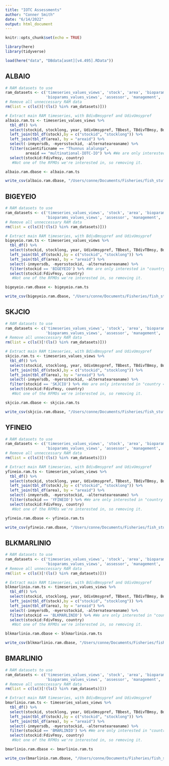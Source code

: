 ```yaml
---
title: "IOTC Assessments"
author: "Conner Smith"
date: "6/14/2022"
output: html_document
---
```


```r
knitr::opts_chunk$set(echo = TRUE)

library(here)
library(tidyverse)

load(here("data", "DBdata[asmt][v4.495].RData"))
```

## ALBAIO

```r
# RAM datasets to use
ram_datasets <- c('timeseries_values_views', 'stock', 'area', 'bioparams', 'timeseries_assessments_views',
                  'bioparams_values_views', 'assessor', 'management', 'assessment')
# Remove all unneccessary RAM data
rm(list = c(ls()[!(ls() %in% ram_datasets)]))

# Extract main RAM timeseries, with BdivBmsypref and UdivUmsypref
albaio.ram.ts <- timeseries_values_views %>%
  tbl_df() %>%
  select(stockid, stocklong, year, UdivUmsypref, TBbest, TBdivTBmsy, BdivBmsypref, TAC, TCbest, ERbest, SSB, F, FdivFmsy, ) %>% #These are some of the metrics of interest, but this can be changed to select more if needed.
  left_join(tbl_df(stock),by = c("stockid", "stocklong")) %>%
  left_join(tbl_df(area), by = "areaid") %>%
  select(-inmyersdb, -myersstockid, -alternateareaname) %>% 
  filter(scientificname == "Thunnus alalunga",
         areaid == "multinational-IOTC-IO") %>% #We are only interested in "country == multinational", so removing the two countries that have pelagic stock assessments that are not multinational.
  select(stockid:FdivFmsy, country)
   #Not one of the RFMOs we're interested in, so removing it.

albaio.ram.dbase <- albaio.ram.ts 

write_csv(albaio.ram.dbase, "/Users/conne/Documents/Fisheries/fish_stuff/data/albaio_timeseries_2016.csv")
```

## BIGEYEIO

```r
# RAM datasets to use
ram_datasets <- c('timeseries_values_views', 'stock', 'area', 'bioparams', 'timeseries_assessments_views',
                  'bioparams_values_views', 'assessor', 'management', 'assessment')
# Remove all unneccessary RAM data
rm(list = c(ls()[!(ls() %in% ram_datasets)]))

# Extract main RAM timeseries, with BdivBmsypref and UdivUmsypref
bigeyeio.ram.ts <- timeseries_values_views %>%
  tbl_df() %>%
  select(stockid, stocklong, year, UdivUmsypref, TBbest, TBdivTBmsy, BdivBmsypref, TAC, TCbest, ERbest, SSB, F, FdivFmsy, ) %>% #These are some of the metrics of interest, but this can be changed to select more if needed.
  left_join(tbl_df(stock),by = c("stockid", "stocklong")) %>%
  left_join(tbl_df(area), by = "areaid") %>%
  select(-inmyersdb, -myersstockid, -alternateareaname) %>% 
  filter(stockid == 'BIGEYEIO') %>% #We are only interested in "country == multinational", so removing the two countries that have pelagic stock assessments that are not multinational.
  select(stockid:FdivFmsy, country)
   #Not one of the RFMOs we're interested in, so removing it.

bigeyeio.ram.dbase <- bigeyeio.ram.ts 

write_csv(bigeyeio.ram.dbase, "/Users/conne/Documents/Fisheries/fish_stuff/data/bigeyeio_timeseries_2016.csv")
```

## SKJCIO

```r
# RAM datasets to use
ram_datasets <- c('timeseries_values_views', 'stock', 'area', 'bioparams', 'timeseries_assessments_views',
                  'bioparams_values_views', 'assessor', 'management', 'assessment')
# Remove all unneccessary RAM data
rm(list = c(ls()[!(ls() %in% ram_datasets)]))

# Extract main RAM timeseries, with BdivBmsypref and UdivUmsypref
skjcio.ram.ts <- timeseries_values_views %>%
  tbl_df() %>%
  select(stockid, stocklong, year, UdivUmsypref, TBbest, TBdivTBmsy, BdivBmsypref, TAC, TCbest, ERbest, SSB, F, FdivFmsy, ) %>% #These are some of the metrics of interest, but this can be changed to select more if needed.
  left_join(tbl_df(stock),by = c("stockid", "stocklong")) %>%
  left_join(tbl_df(area), by = "areaid") %>%
  select(-inmyersdb, -myersstockid, -alternateareaname) %>% 
  filter(stockid == 'SKJCIO') %>% #We are only interested in "country == multinational", so removing the two countries that have pelagic stock assessments that are not multinational.
  select(stockid:FdivFmsy, country)
   #Not one of the RFMOs we're interested in, so removing it.

skjcio.ram.dbase <- skjcio.ram.ts 

write_csv(skjcio.ram.dbase, "/Users/conne/Documents/Fisheries/fish_stuff/data/skjcio_timeseries_2016.csv")
```

## YFINEIO

```r
# RAM datasets to use
ram_datasets <- c('timeseries_values_views', 'stock', 'area', 'bioparams', 'timeseries_assessments_views',
                  'bioparams_values_views', 'assessor', 'management', 'assessment')
# Remove all unneccessary RAM data
rm(list = c(ls()[!(ls() %in% ram_datasets)]))

# Extract main RAM timeseries, with BdivBmsypref and UdivUmsypref
yfineio.ram.ts <- timeseries_values_views %>%
  tbl_df() %>%
  select(stockid, stocklong, year, UdivUmsypref, TBbest, TBdivTBmsy, BdivBmsypref, TAC, TCbest, ERbest, SSB, F, FdivFmsy, ) %>% #These are some of the metrics of interest, but this can be changed to select more if needed.
  left_join(tbl_df(stock),by = c("stockid", "stocklong")) %>%
  left_join(tbl_df(area), by = "areaid") %>%
  select(-inmyersdb, -myersstockid, -alternateareaname) %>% 
  filter(stockid == 'YFINEIO') %>% #We are only interested in "country == multinational", so removing the two countries that have pelagic stock assessments that are not multinational.
  select(stockid:FdivFmsy, country)
   #Not one of the RFMOs we're interested in, so removing it.

yfineio.ram.dbase <- yfineio.ram.ts 

write_csv(yfineio.ram.dbase, "/Users/conne/Documents/Fisheries/fish_stuff/data/yfineio_timeseries_2016.csv")
```


## BLKMARLINIO

```r
# RAM datasets to use
ram_datasets <- c('timeseries_values_views', 'stock', 'area', 'bioparams', 'timeseries_assessments_views',
                  'bioparams_values_views', 'assessor', 'management', 'assessment')
# Remove all unneccessary RAM data
rm(list = c(ls()[!(ls() %in% ram_datasets)]))

# Extract main RAM timeseries, with BdivBmsypref and UdivUmsypref
blkmarlinio.ram.ts <- timeseries_values_views %>%
  tbl_df() %>%
  select(stockid, stocklong, year, UdivUmsypref, TBbest, TBdivTBmsy, BdivBmsypref, TAC, TCbest, ERbest, SSB, F, FdivFmsy, ) %>% #These are some of the metrics of interest, but this can be changed to select more if needed.
  left_join(tbl_df(stock),by = c("stockid", "stocklong")) %>%
  left_join(tbl_df(area), by = "areaid") %>%
  select(-inmyersdb, -myersstockid, -alternateareaname) %>% 
  filter(stockid == 'BLKMARLINIO') %>% #We are only interested in "country == multinational", so removing the two countries that have pelagic stock assessments that are not multinational.
  select(stockid:FdivFmsy, country)
   #Not one of the RFMOs we're interested in, so removing it.

blkmarlinio.ram.dbase <- blkmarlinio.ram.ts 

write_csv(blkmarlinio.ram.dbase, "/Users/conne/Documents/Fisheries/fish_stuff/data/blkmarlinio_timeseries_2014.csv")
```

## BMARLINIO

```r
# RAM datasets to use
ram_datasets <- c('timeseries_values_views', 'stock', 'area', 'bioparams', 'timeseries_assessments_views',
                  'bioparams_values_views', 'assessor', 'management', 'assessment')
# Remove all unneccessary RAM data
rm(list = c(ls()[!(ls() %in% ram_datasets)]))

# Extract main RAM timeseries, with BdivBmsypref and UdivUmsypref
bmarlinio.ram.ts <- timeseries_values_views %>%
  tbl_df() %>%
  select(stockid, stocklong, year, UdivUmsypref, TBbest, TBdivTBmsy, BdivBmsypref, TAC, TCbest, ERbest, SSB, F, FdivFmsy, ) %>% #These are some of the metrics of interest, but this can be changed to select more if needed.
  left_join(tbl_df(stock),by = c("stockid", "stocklong")) %>%
  left_join(tbl_df(area), by = "areaid") %>%
  select(-inmyersdb, -myersstockid, -alternateareaname) %>% 
  filter(stockid == 'BMARLINIO') %>% #We are only interested in "country == multinational", so removing the two countries that have pelagic stock assessments that are not multinational.
  select(stockid:FdivFmsy, country)
   #Not one of the RFMOs we're interested in, so removing it.

bmarlinio.ram.dbase <- bmarlinio.ram.ts 

write_csv(bmarlinio.ram.dbase, "/Users/conne/Documents/Fisheries/fish_stuff/data/bmarlinio_timeseries_2014.csv")
```
